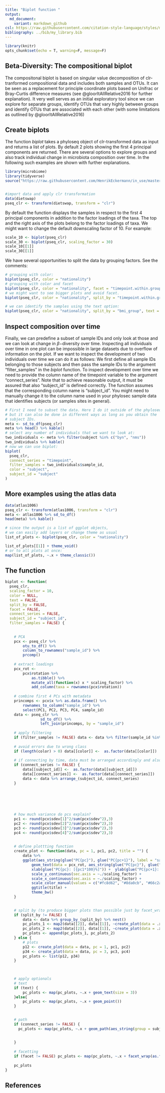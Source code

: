 ```yaml
---
title: "Biplot function "
output:
  md_document:
    variant: markdown_github
csl: https://raw.githubusercontent.com/citation-style-language/styles/master/apa.csl
bibliography: ../bib/my_library.bib
---
```



```r
library(knitr)
opts_chunk$set(echo = T, warning=F, message=F)
```

## Beta-Diversity: The compositional biplot

The compositonal biplot is based on singular value decomposition of clr-tranformed compositional data and includes both samples and OTUs. It can be seen as a replacement for principle coordinate plots based on Unifrac or Bray-Curtis difference measures (see @gloorItAllRelative2016 for further explanation). It very well serves as an initial exploratory tool since we can explore for separate groups, identify OTUs that vary highly between groups and identify OTUs that are associated with each other (with some limitations as outlined by @gloorItAllRelative2016)


## Create biplots 

The function _biplot_ takes a phyloseq object of clr-transformed data as input and returns a list of plots. By default 2 plots showing the first 4 principal components are returned. There are several options to explore groups and also track individual change in microbiota composition over time. In the following such examples are shown with further explanations.




```r
library(microbiome)
library(tidyverse)
source("https://raw.githubusercontent.com/HenrikEckermann/in_use/master/mb_helper.R")


#import data and apply clr transformation 
data(dietswap)
pseq_clr <- transform(dietswap, transform = "clr")
``` 

By default the function displays the samples in respect to the first 4 principal components in addition to the factor loadings of the taxa. The top and the right axis of the plots belong to the factor loadings of taxa. We might want to change the default downscaling factor of 10. For example:

```r
scale_10 <- biplot(pseq_clr)
scale_30 <- biplot(pseq_clr, scaling_factor = 30)
scale_10[[1]]
scale_30[[1]]
```


We have several opportunities to split the data by grouping factors. See the comments:

```r
# grouping with color:
biplot(pseq_clr, color = "nationality")
# grouping with color and facet
biplot(pseq_clr, color = "nationality", facet = "timepoint.within.group")[[1]]
# we might want to see bigger plots and avoid facet. 
biplot(pseq_clr, color = "nationality", split_by = "timepoint.within.group")[[1]]

# we can identify the samples using the text option:
biplot(pseq_clr, color = "nationality", split_by = "bmi_group", text = TRUE)[[1]]
```

## Inspect composition over time 

Finally, we can predefine a subset of sample IDs and only look at those and we can look at change in $\beta-$diversity over time. Inspecting all individuals over time in one plot can be impossible in large datasets due to overflow of information on the plot. If we want to inspect the development of two individuals over time we can do it as follows: We first define all sample IDs belonging to those subjects and then pass the sample IDs to the argument "filter_samples" in the _biplot_ function. To inspect development over time we need to provide the column name of the timepoint variable to the argument "connect_series". Note that to achieve reasonable output, it must be assured that also "subject_id" is defined correctly. The function assumes that the corresponding column name is "subject_id". You might need to manually change it to the column name used in your phylosec sample data that identifies subjects (or samples sites in general).


```r
# First I need to subset the data. Here I do it outside of the phyloseq object 
# but it can also be done in different ways as long as you obtain the
# subject IDs.
meta <- sd_to_df(pseq_clr)
meta %>% head() %>% kable()
# select any number of individuals that we want to look at:
two_individuals <- meta %>% filter(subject %in% c("byn", "nms"))
two_individuals %>% kable()
# now we can use biplot:
biplot(
  pseq_clr, 
  connect_series = "timepoint", 
  filter_samples = two_individuals$sample_id,
  color = "subject",
  subject_id = "subject"
)

```

## More examples using the atlas data 


```r
data(atlas1006)
pseq_clr <- transform(atlas1006, transform = "clr")
meta <- atlas1006 %>% sd_to_df()
head(meta) %>% kable()

# since the output is a list of ggplot objects, 
# we can easily add layers or change theme as usual
list_of_plots <- biplot(pseq_clr, color = "nationality")

list_of_plots[[1]] + theme_void()
# or to all plots at once:
map(list_of_plots, ~.x + theme_classic())
```


## The function 

```r
biplot <- function(
  pseq_clr, 
  scaling_factor = 10, 
  color = NULL, 
  text = FALSE, 
  split_by = FALSE, 
  facet = FALSE, 
  connect_series = FALSE, 
  subject_id = "subject_id", 
  filter_samples = FALSE) {
    
    
    # PCA
    pcx <- pseq_clr %>% 
        otu_to_df() %>%
        column_to_rownames("sample_id") %>%
        prcomp()
    
    # extract loadings
    pcx_rot <- 
        pcx$rotation %>%
            as.tibble() %>%
            mutate_all(function(x) x * scaling_factor) %>%
            add_column(taxa = rownames(pcx$rotation))
                       
    # combine first 4 PCs with metadata
    princomps <- pcx$x %>% as.data.frame() %>%
        rownames_to_column("sample_id") %>%
        select(PC1, PC2, PC3, PC4, sample_id)
    data <- pseq_clr %>% 
                sd_to_df() %>% 
                left_join(princomps, by = "sample_id")
    
    # apply filtering
    if (filter_samples != FALSE) data <- data %>% filter(sample_id %in% filter_samples)
                       
    # avoid errors due to wrong class
    if (length(color) > 0) data[[color]] <-  as.factor(data[[color]])
    
    # if connecting by time, data must be arranged accordingly and also time/subject must be factor
    if (connect_series != FALSE) { 
        data[[subject_id]] <-  as.factor(data[[subject_id]])
        data[[connect_series]] <-  as.factor(data[[connect_series]])
        data <- data %>% arrange_(subject_id, connect_series)
    } 
 
    

                       


    # how much variance do pcs explain?
    pc1 <- round(pcx$sdev[1]^2/sum(pcx$sdev^2),3)
    pc2 <- round(pcx$sdev[2]^2/sum(pcx$sdev^2),3)
    pc3 <- round(pcx$sdev[3]^2/sum(pcx$sdev^2),3)
    pc4 <- round(pcx$sdev[4]^2/sum(pcx$sdev^2),3)
                       
                       
    # define plottting function 
    create_plot <- function(data, pc = 1, pc1, pc2, title = "") {
        data %>%        
        ggplot(aes_string(glue("PC{pc}"), glue("PC{pc+1}"), label = "sample_id", color = color)) +
            geom_text(data = pcx_rot, aes_string(glue("PC{pc}"), glue("PC{pc+1}"), label = "taxa"), color = "#999999", size = 3, alpha = 0.4) +
            xlab(glue("PC{pc}: [{pc1*100}%]")) +  ylab(glue("PC{pc+1}: [{pc2*100}%]")) +
            scale_y_continuous(sec.axis = ~./scaling_factor) +
            scale_x_continuous(sec.axis = ~./scaling_factor) +
            scale_color_manual(values = c("#fc8d62", "#8da0cb", "#66c2a5",'#1f78b4','#33a02c','#e31a1c')) +
            ggtitle(title) +
            theme_bw()  
    }

    
    # split by (to produce bigger plots than possible just by facet_wrap or to use in addition as grouping possibility)
    if (split_by != FALSE) {
        data <- data %>% group_by_(split_by) %>% nest()
        pc_plots_1 <- map2(data[[2]], data[[1]], ~create_plot(data = .x, title = .y, pc = 1, pc1, pc2))
        pc_plots_2 <- map2(data[[2]], data[[1]], ~create_plot(data = .x, title = .y, pc = 3, pc3, pc4))
        pc_plots <- append(pc_plots_1, pc_plots_2)
    } else {
        # plots
        p12 <- create_plot(data = data, pc = 1, pc1, pc2)
        p34 <- create_plot(data = data, pc = 3, pc3, pc4)
        pc_plots <- list(p12, p34)  
    }
                       

                       
    # apply optionals 
    # text 
    if (text) {
        pc_plots <- map(pc_plots, ~.x + geom_text(size = 3))
    }else{
        pc_plots <- map(pc_plots, ~.x + geom_point())
    }

                    
    # path 
    if (connect_series != FALSE) {
      pc_plots <- map(pc_plots, ~.x + geom_path(aes_string(group = subject_id), arrow = arrow(length = unit(0.35,"cm"), ends = "last"), alpha = 0.3, size = 0.8))
                                      
                      
    } 
                       
    # facetting 
    if (facet != FALSE) pc_plots <- map(pc_plots, ~.x + facet_wrap(as.formula(glue(".~{facet}"))))  
                       
    pc_plots
}
```



## References

